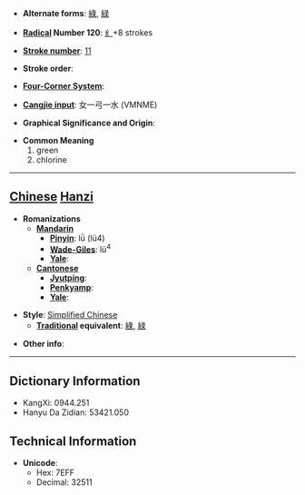 * '''Alternate forms''': [[綠]], [[緑]]

* '''[[Wiktionary:Chinese radical index| Radical]] Number 120''': [[Wiktionary:Chinese radical index 纟|纟]]+8 strokes

* '''[[Wiktionary:Chinese total strokes index|Stroke number]]''': [[Wiktionary:Chinese total strokes index 11|11]]

* '''Stroke order''': 

* '''[[Wiktionary:Chinese four corner index|Four-Corner System]]''': 

* '''[[Wiktionary:Chinese Cangjie index|Cangjie input]]''': 女一弓一水 (VMNME)

* '''Graphical Significance and Origin''': 

* '''Common Meaning'''
*#green
*# chlorine


----

== [[Chinese]] [[Hanzi]] ==

* '''Romanizations'''
** '''[[Mandarin]]'''
*** '''[[Pinyin]]''': lǜ (lü4)
*** '''[[Wade-Giles]]''': lü<sup>4</sup>
*** '''[[Yale]]''': 
** '''[[Cantonese]]'''
*** '''[[Jyutping]]''':
*** '''[[Penkyamp]]''': 
*** '''[[Yale]]''': 

* '''Style''': [[Simplified Chinese]] 
** '''[[Traditional Chinese|Traditional]] equivalent''': [[綠]], [[緑]]

* '''Other info''': 

----

== Dictionary Information ==

* KangXi: 0944.251
* Hanyu Da Zidian: 53421.050

== Technical Information ==

* '''Unicode''':
** Hex: 7EFF
** Decimal: 32511